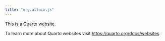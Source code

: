 ```yaml
---
title: "org.allnix.js"
---
```


This is a Quarto website.

To learn more about Quarto websites visit <https://quarto.org/docs/websites>.

